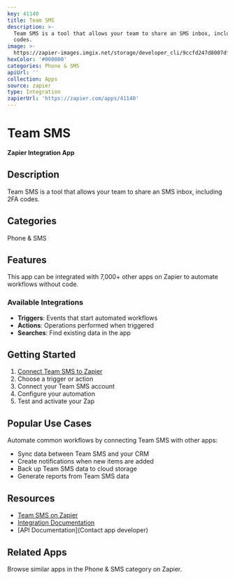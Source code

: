 ```yaml
---
key: 41140
title: Team SMS
description: >-
  Team SMS is a tool that allows your team to share an SMS inbox, including 2FA
  codes.
image: >-
  https://zapier-images.imgix.net/storage/developer_cli/9ccfd247d8007df3ab9762edecdab2de.png?auto=format%2Ccompress&ixlib=python-3.0.0&q=50
hexColor: '#000000'
categories: Phone & SMS
apiUrl: ''
collection: Apps
source: zapier
type: Integration
zapierUrl: 'https://zapier.com/apps/41140'
---
```

# Team SMS

**Zapier Integration App**

## Description

Team SMS is a tool that allows your team to share an SMS inbox, including 2FA codes.

## Categories

Phone & SMS

## Features

This app can be integrated with 7,000+ other apps on Zapier to automate workflows without code.

### Available Integrations

- **Triggers**: Events that start automated workflows
- **Actions**: Operations performed when triggered
- **Searches**: Find existing data in the app

## Getting Started

1. [Connect Team SMS to Zapier](https://zapier.com/apps/41140)
2. Choose a trigger or action
3. Connect your Team SMS account
4. Configure your automation
5. Test and activate your Zap

## Popular Use Cases

Automate common workflows by connecting Team SMS with other apps:

- Sync data between Team SMS and your CRM
- Create notifications when new items are added
- Back up Team SMS data to cloud storage
- Generate reports from Team SMS data

## Resources

- [Team SMS on Zapier](https://zapier.com/apps/41140)
- [Integration Documentation](https://zapier.com/apps/41140/integrations)
- [API Documentation](Contact app developer)

## Related Apps

Browse similar apps in the Phone & SMS category on Zapier.
